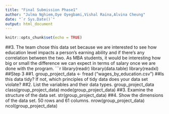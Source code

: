 ```yaml
---
title: "Final Submission Phase1"
author: "Julma Nghiem,Oye Oyegbami,Vishal Raina,Alvina Cheung"
date: "`r Sys.Date()`"
output: html_document
---
```


```r
knitr::opts_chunk$set(echo = TRUE)
```

##3. The team chose this data set because we are interested to see how education level impacts a person's earning ability and if there’s any correlation between the two. As MBA students, it would be interesting how big or small the difference we can expect in terms of salary once we are done with the program. 
```r
library(readr)
library(data.table)
library(readxl)
##Step 3
##1. 
group_project_data <- fread ("wages_by_education.csv") 
##Is this data tidy? If not, which principles of tidy data does your data set violate?
##2. List the variables and their data types.
group_project_data
class(group_project_data)
mode(group_project_data)
##3. Examine the structure of the data set.
str(group_project_data)
##4. Show the dimensions of the data set. 50 rows and 61 columns. 
nrow(group_project_data)
ncol(group_project_data)
